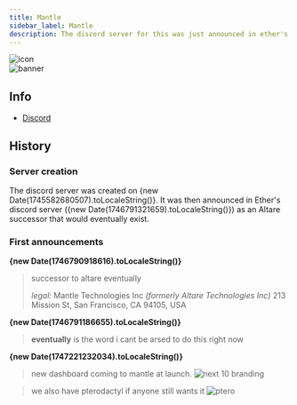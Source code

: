 ```yaml
---
title: Mantle
sidebar_label: Mantle
description: The discord server for this was just announced in ether's discord server
---
```


![icon](https://summerhosts.github.io/media/mantle/icon.webp)  
![banner](https://summerhosts.github.io/media/mantle/banner.webp)

## Info
* [Discord](https://discord.gg/bj7ypc3U)
 
## History
### Server creation
The discord server was created on {new Date(1745582680507).toLocaleString()}. It was then announced in Ether's discord server ({new Date(1746791321659).toLocaleString()}) as an Altare successor that would eventually exist.

### First announcements
**{new Date(1746790918616).toLocaleString()}**
>successor to altare eventually
>
>*legal:*
>Mantle Technologies Inc *(formerly Altare Technologies Inc)*
>213 Mission St, San Francisco, CA 94105, USA
>

**{new Date(1746791186655).toLocaleString()}**
>**eventually** is the word i cant be arsed to do this right now
>

**{new Date(1747221232034).toLocaleString()}**
>new dashboard coming to mantle at launch.
>![next 10 branding](https://summerhosts.github.io/media/SRYDEN/heliactyl/next_10_branding.png)
>

>we also have pterodactyl if anyone still wants it
>![ptero](https://summerhosts.github.io/media/mantle/panel_1.png)
>